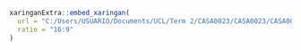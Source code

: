 ```r

xaringanExtra::embed_xaringan(
  url = "C:/Users/USUARIO/Documents/UCL/Term 2/CASA0023/CASA0023/CASA0023 Personal Diary/Revised_Xaringan_Presentation.html",
  ratio = "16:9"
)

```